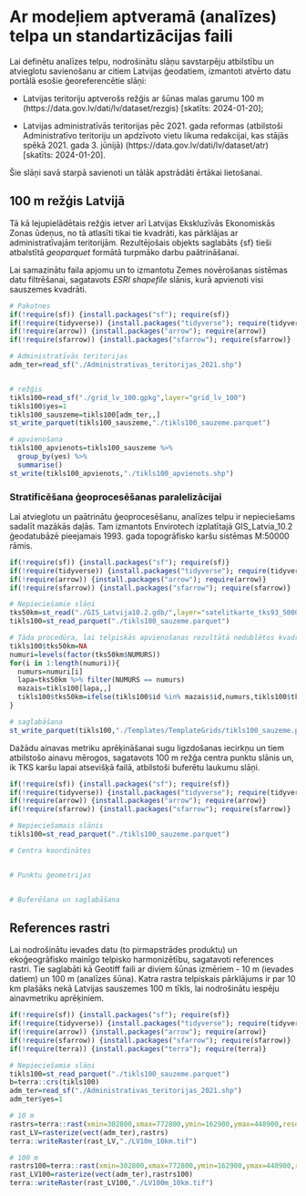 # Ar modeļiem aptveramā (analīzes) telpa un standartizācijas faili  {#Chapter2}

Lai definētu analīzes telpu, nodrošinātu slāņu savstarpēju atbilstību un atvieglotu savienošanu ar citiem Latvijas ģeodatiem, izmantoti atvērto datu portālā esošie ģeoreferencētie slāņi:

- Latvijas teritoriju aptverošs režģis ar šūnas malas garumu 100 m (https://data.gov.lv/dati/lv/dataset/rezgis) [skatīts: 2024-01-20];

- Latvijas administratīvās teritorijas pēc 2021. gada reformas (atbilstoši Administratīvo teritoriju un apdzīvoto vietu likuma redakcijai, kas stājās spēkā 2021. gada 3. jūnijā) (https://data.gov.lv/dati/lv/dataset/atr)  [skatīts: 2024-01-20].

Šie slāņi savā starpā savienoti un tālāk apstrādāti ērtākai lietošanai.

## 100 m režģis Latvijā

Tā kā lejupielādētais režģis ietver arī Latvijas Ekskluzīvās Ekonomiskās Zonas ūdeņus, no tā atlasīti tikai tie kvadrāti, kas pārklājas ar administratīvajām teritorijām. Rezultējošais objekts saglabāts {sf} tieši atbalstītā *geoparquet* formātā turpmāko darbu paātrināšanai.

Lai samazinātu faila apjomu un to izmantotu Zemes novērošanas sistēmas datu filtrēšanai, sagatavots *ESRI shapefile* slānis, kurā apvienoti visi sauszemes kvadrāti.



```r
# Pakotnes
if(!require(sf)) {install.packages("sf"); require(sf)}
if(!require(tidyverse)) {install.packages("tidyverse"); require(tidyverse)}
if(!require(arrow)) {install.packages("arrow"); require(arrow)}
if(!require(sfarrow)) {install.packages("sfarrow"); require(sfarrow)}

# Administratīvās teritorijas
adm_ter=read_sf("./Administrativas_teritorijas_2021.shp")


# režģis
tikls100=read_sf("./grid_lv_100.gpkg",layer="grid_lv_100")
tikls100$yes=1
tikls100_sauszeme=tikls100[adm_ter,,]
st_write_parquet(tikls100_sauszeme,"./tikls100_sauzeme.parquet")

# apvienošana
tikls100_apvienots=tikls100_sauszeme %>% 
  group_by(yes) %>% 
  summarise()
st_write(tikls100_apvienots,"./tikls100_apvienots.shp")

```


### Stratificēšana ģeoprocesēšanas paralelizācijai

Lai atvieglotu un paātrinātu ģeoprocesēšanu, analīzes telpu ir nepieciešams sadalīt mazākās daļās. Tam izmantots Envirotech izplatītajā GIS_Latvia_10.2 ģeodatubāzē pieejamais 1993. gada topogrāfisko karšu sistēmas M:50000 rāmis.

```r
if(!require(sf)) {install.packages("sf"); require(sf)}
if(!require(tidyverse)) {install.packages("tidyverse"); require(tidyverse)}
if(!require(arrow)) {install.packages("arrow"); require(arrow)}
if(!require(sfarrow)) {install.packages("sfarrow"); require(sfarrow)}

# Nepieciešamie slāņi
tks50km=st_read("./GIS_Latvija10.2.gdb/",layer="satelitkarte_tks93_50000")
tikls100=st_read_parquet("./tikls100_sauzeme.parquet")

# Tāda procedūra, lai telpiskās apvienošanas rezultātā nedublētos kvadrāti
tikls100$tks50km=NA
numuri=levels(factor(tks50km$NUMURS))
for(i in 1:length(numuri)){
  numurs=numuri[i]
  lapa=tks50km %>% filter(NUMURS == numurs)
  mazais=tikls100[lapa,,]
  tikls100$tks50km=ifelse(tikls100$id %in% mazais$id,numurs,tikls100$tks50km)
}

# saglabāšana
st_write_parquet(tikls100,"./Templates/TemplateGrids/tikls100_sauzeme.parquet")
```

Dažādu ainavas metriku aprēķināšanai sugu ligzdošanas iecirkņu un tiem atbilstošo ainavu mērogos, sagatavots 100 m režģa centra punktu slānis un, ik TKS karšu lapai atsevišķā failā, atbilstoši buferētu laukumu slāņi.

```r
if(!require(sf)) {install.packages("sf"); require(sf)}
if(!require(tidyverse)) {install.packages("tidyverse"); require(tidyverse)}
if(!require(arrow)) {install.packages("arrow"); require(arrow)}
if(!require(sfarrow)) {install.packages("sfarrow"); require(sfarrow)}

# Nepieciešamais slānis
tikls100=st_read_parquet("./tikls100_sauzeme.parquet")

# Centra koordinātes


# Punktu ģeometrijas


# Buferēšana un saglabāšana

```



## References rastri

Lai nodrošinātu ievades datu (to pirmapstrādes produktu) un ekoģeogrāfisko mainīgo telpisko harmonizētību, sagatavoti references rastri. Tie saglabāti kā Geotiff faili ar diviem šūnas izmēriem - 10 m (ievades datiem) un 100 m (analīzes šūna). Katra rastra telpiskais pārklājums ir par 10 km plašāks nekā Latvijas sauszemes 100 m tīkls, lai nodrošinātu iespēju ainavmetriku aprēķiniem.


```r
if(!require(sf)) {install.packages("sf"); require(sf)}
if(!require(tidyverse)) {install.packages("tidyverse"); require(tidyverse)}
if(!require(arrow)) {install.packages("arrow"); require(arrow)}
if(!require(sfarrow)) {install.packages("sfarrow"); require(sfarrow)}
if(!require(terra)) {install.packages("terra"); require(terra)}

# Nepieciešamie slāņi
tikls100=st_read_parquet("./tikls100_sauzeme.parquet")
b=terra::crs(tikls100)
adm_ter=read_sf("./Administrativas_teritorijas_2021.shp")
adm_ter$yes=1

# 10 m
rastrs=terra::rast(xmin=302800,xmax=772800,ymin=162900,ymax=448900,resolution=10,crs=b)
rast_LV=rasterize(vect(adm_ter),rastrs)
terra::writeRaster(rast_LV,"./LV10m_10km.tif")

# 100 m
rastrs100=terra::rast(xmin=302800,xmax=772800,ymin=162900,ymax=448900,resolution=100,crs=b)
rast_LV100=rasterize(vect(adm_ter),rastrs100)
terra::writeRaster(rast_LV100,"./LV100m_10km.tif")

```


